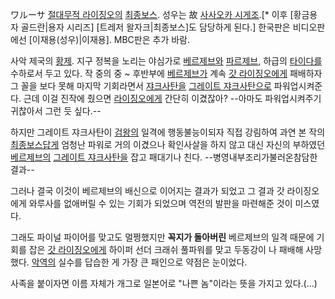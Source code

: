 ワルーサ
[[절대무적 라이징오]]의 [[최종보스]]. 성우는 故 [[사사오카 시게조]].[* 이후 [황금용자 골드란|용자 시리즈] [트레저 왈자크|최종보스]도 담당하게 된다.] 한국판은 비디오판에선 [이재용(성우)|이재용]. MBC판은 추가 바람.

사악 제국의 [[황제]]. 지구 정복을 노리는 야심가로 [[베르제브]]와 [[파르제브]], 하급의 [[타이다]]를 수하로서 두고 있다. 작 중의 중 ~ 후반부에 [[베르제브]]가 계속 [[갓 라이징오]]에게 패배하자 그 꼴을 보다 못해 마지막 기회라면서 [[쟈크사탄]]을 [[그레이트 쟈크사탄]]으로 파워업시켜준다. 근데 이걸 진작에 줬으면 [[라이징오]]에게 간단히 이겼잖아? --아마도 파워업시켜주기 귀찮아서 그런 듯 싶다.--

하지만 그레이트 쟈크사탄이 [[검왕]]의 일격에 행동불능이되자 직접 강림하여 과연 본 작의 [[최종보스]]답게 엄청난 파워로 거의 이겼으나 확인사살을 하지 않고 대신 자신의 부하였던 [[베르제브]]의 [[그레이트 쟈크사탄]]을 잡고 패대기나 친다. --병영내부조리가불러온참담한결과--

그러나 결국 이것이 베르제브의 배신으로 이어지는 결과가 되었고 그 결과 갓 라이징오에게 와루사를 없애버릴 수 있는 기회가 되었으며 역전의 발판을 마련해준 것이 미스였다.

그래도 파이널 파이어를 맞고도 멀쩡했지만 '''꼭지가 돌아버린''' 베르제브의 일격 때문에 기회를 잡은 [[갓 라이징오]]에게 하이퍼 선더 크래쉬 풀파워를 맞고 두동강이 나 패배해 사망했다. [[악역]]의 실수를 답습한 게 가장 큰 패인으로 약점은 눈이었다.

사족을 붙이자면 이름 자체가 개그로 일본어로 "나쁜 놈"이라는 뜻을 가지고 있다.(...)
